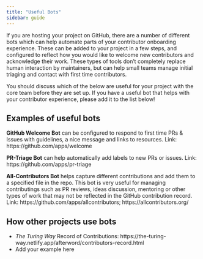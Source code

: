 ```yaml
---
title: "Useful Bots"
sidebar: guide
---
```


If you are hosting your project on GitHub, there are a number of different bots which can help automate parts of your contributor onboarding experience. 
These can be added to your project in a few steps, and configured to reflect how you would like to welcome new contributors and acknowledge their work. 
These types of tools don't completely replace human interaction by maintainers, but can help small teams manage initial triaging and contact with first time contributors.

You should discuss which of the below are useful for your project with the core team before they are set up. 
If you have a useful bot that helps with your contributor experience, please add it to the list below! 

## Examples of useful bots 

**GitHub Welcome Bot** can be configured to respond to first time PRs & Issues with guidelines, a nice message and links to resources. 
Link: https://github.com/apps/welcome

**PR-Triage Bot** can help automatically add labels to new PRs or issues. 
Link: https://github.com/apps/pr-triage

**All-Contributors Bot** helps capture different contributions and add them to a specified file in the repo.
This bot is very useful for managing contributings such as PR reviews, ideas discussion, mentoring or other types of work that may not be reflected in the GitHub contribution record. 
Link: https://github.com/apps/allcontributors; https://allcontributors.org/

## How other projects use bots 

* *The Turing Way* Record of Contributions: https://the-turing-way.netlify.app/afterword/contributors-record.html
* Add your example here 
